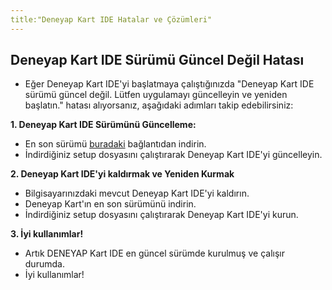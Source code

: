 ```yaml
---
title:"Deneyap Kart IDE Hatalar ve Çözümleri"
---
```


## Deneyap Kart IDE Sürümü Güncel Değil Hatası

- Eğer Deneyap Kart IDE'yi başlatmaya çalıştığınızda "Deneyap Kart IDE sürümü güncel değil. Lütfen uygulamayı güncelleyin ve yeniden başlatın." hatası alıyorsanız, aşağıdaki adımları takip edebilirsiniz:

**1. Deneyap Kart IDE Sürümünü Güncelleme:**
- En son sürümü [buradaki](https://mth.tc/DeneyapKartIDE) bağlantıdan indirin.
- İndirdiğiniz setup dosyasını çalıştırarak Deneyap Kart IDE'yi güncelleyin.

**2. Deneyap Kart IDE'yi kaldırmak ve Yeniden Kurmak**
- Bilgisayarınızdaki mevcut Deneyap Kart IDE'yi kaldırın.
- Deneyap Kart'ın en son sürümünü indirin.
- İndirdiğiniz setup dosyasını çalıştırarak Deneyap Kart IDE'yi kurun.

**3. İyi kullanımlar!**
- Artık DENEYAP Kart IDE en güncel sürümde kurulmuş ve çalışır durumda.
- İyi kullanımlar!

